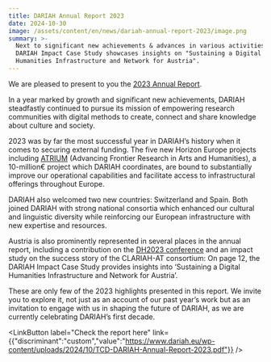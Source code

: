 ```yaml
---
title: DARIAH Annual Report 2023
date: 2024-10-30
image: /assets/content/en/news/dariah-annual-report-2023/image.png
summary: >-
  Next to significant new achievements & advances in various activities, the
  DARIAH Impact Case Study showcases insights on "Sustaining a Digital
  Humanities Infrastructure and Network for Austria".
---
```

We are pleased to present to you the [2023 Annual Report](https://www.dariah.eu/wp-content/uploads/2024/10/TCD-DARIAH-Annual-Report-2023.pdf).

In a year marked by growth and significant new achievements, DARIAH steadfastly continued to pursue its mission of empowering research communities with digital methods to create, connect and share knowledge about culture and society.

2023 was by far the most successful year in DARIAH’s history when it comes to securing external funding. The five new Horizon Europe projects including [ATRIUM](https://atrium-research.eu/) (Advancing Frontier Research in Arts and Humanities), a 10-million€ project which DARIAH coordinates, are bound to substantially improve our operational capabilities and facilitate access to infrastructural offerings throughout Europe.

DARIAH also welcomed two new countries: Switzerland and Spain. Both joined DARIAH with strong national consortia which enhanced our cultural and linguistic diversity while reinforcing our European infrastructure with new expertise and resources.

Austria is also prominently represented in several places in the annual report, including a contribution on the [DH2023 conference](https://dh2023.adho.org/) and an impact study on the success story of the CLARIAH-AT consortium: On page 12, the DARIAH Impact Case Study provides insights into ‘Sustaining a Digital Humanities Infrastructure and Network for Austria’.

These are only few of the 2023 highlights presented in this report. We invite you to explore it, not just as an account of our past year’s work but as an invitation to engage with us in shaping the future of DARIAH, as we are currently celebrating DARIAH’s first decade.

<LinkButton label="Check the report here" link={{"discriminant":"custom","value":"https://www.dariah.eu/wp-content/uploads/2024/10/TCD-DARIAH-Annual-Report-2023.pdf"}} />
